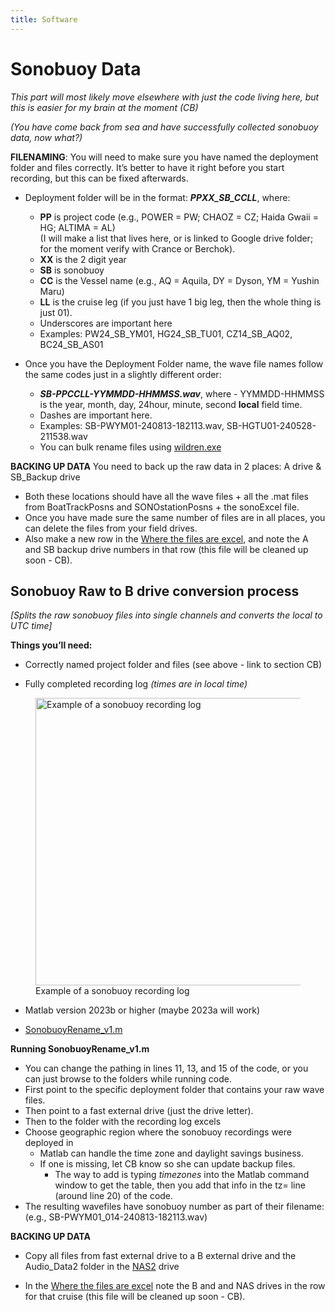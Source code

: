 ```yaml
---
title: Software
---
```


# Sonobuoy Data

*This part will most likely move elsewhere with just the code living here, but this is easier for my brain at the moment (CB)*

*(You have come back from sea and have successfully collected sonobuoy data, now what?)*

**FILENAMING**: You will need to make sure you have named the deployment folder and files correctly. It's better to have it right before you start recording, but this can be fixed afterwards.

-   Deployment folder will be in the format: ***PPXX_SB_CCLL***, where:

    -   **PP** is project code (e.g., POWER = PW; CHAOZ = CZ; Haida Gwaii = HG; ALTIMA = AL)\
        (I will make a list that lives here, or is linked to Google drive folder; for the moment verify with Crance or Berchok).
    -   **XX** is the 2 digit year
    -   **SB** is sonobuoy
    -   **CC** is the Vessel name (e.g., AQ = Aquila, DY = Dyson, YM = Yushin Maru)
    -   **LL** is the cruise leg (if you just have 1 big leg, then the whole thing is just 01).
    -   Underscores are important here
    -   Examples: PW24_SB_YM01, HG24_SB_TU01, CZ14_SB_AQ02, BC24_SB_AS01

-   Once you have the Deployment Folder name, the wave file names follow the same codes just in a slightly different order:

    -   ***SB-PPCCLL-YYMMDD-HHMMSS.wav***, where - YYMMDD-HHMMSS is the year, month, day, 24hour, minute, second **local** field time.
    -   Dashes are important here.
    -   Examples: SB-PWYM01-240813-182113.wav, SB-HGTU01-240528-211538.wav
    -   You can bulk rename files using [wildren.exe](https://docs.google.com/spreadsheets/d/1RpmjOlCqFDe659S66fnUeXO9hj6CRjOzEslgZDZZaug/edit?gid=0#gid=0&range=2:2)

**BACKING UP DATA** You need to back up the raw data in 2 places: A drive & SB_Backup drive

-   Both these locations should have all the wave files + all the .mat files from BoatTrackPosns and SONOstationPosns + the sonoExcel file.
-   Once you have made sure the same number of files are in all places, you can delete the files from your field drives.
-   Also make a new row in the [Where the files are excel](https://docs.google.com/spreadsheets/d/1RpmjOlCqFDe659S66fnUeXO9hj6CRjOzEslgZDZZaug/edit?gid=0#gid=0&range=3:3), and note the A and SB backup drive numbers in that row (this file will be cleaned up soon - CB).

## Sonobuoy Raw to B drive conversion process

*\[Splits the raw sonobuoy files into single channels and converts the local to UTC time\]*

**Things you'll need:**

-   Correctly named project folder and files (see above - link to section CB)

-   Fully completed recording log *(times are in local time)*

![Example of a sonobuoy recording log](images\SonobuoyRecordingLogExample.png){fig-align="center" width="460"}

-   Matlab version 2023b or higher (maybe 2023a will work)

-   [SonobuoyRename_v1.m](https://docs.google.com/spreadsheets/d/1RpmjOlCqFDe659S66fnUeXO9hj6CRjOzEslgZDZZaug/edit?gid=0#gid=0&range=4:4)

**Running SonobuoyRename_v1.m**

-   You can change the pathing in lines 11, 13, and 15 of the code, or you can just browse to the folders while running code.
-   First point to the specific deployment folder that contains your raw wave files.
-   Then point to a fast external drive (just the drive letter).
-   Then to the folder with the recording log excels
-   Choose geographic region where the sonobuoy recordings were deployed in
    -   Matlab can handle the time zone and daylight savings business.
    -   If one is missing, let CB know so she can update backup files.
        -   The way to add is typing *timezones* into the Matlab command window to get the table, then you add that info in the tz= line (around line 20) of the code.
-   The resulting wavefiles have sonobuoy number as part of their filename: (e.g., SB-PWYM01_014-240813-182113.wav)

**BACKING UP DATA**

-   Copy all files from fast external drive to a B external drive and the Audio_Data2 folder in the [NAS2](https://docs.google.com/spreadsheets/d/1RpmjOlCqFDe659S66fnUeXO9hj6CRjOzEslgZDZZaug/edit?gid=0#gid=0&range=5:5) drive

-   In the [Where the files are excel](https://docs.google.com/spreadsheets/d/1RpmjOlCqFDe659S66fnUeXO9hj6CRjOzEslgZDZZaug/edit?gid=0#gid=0&range=3:3) note the B and and NAS drives in the row for that cruise (this file will be cleaned up soon - CB).
